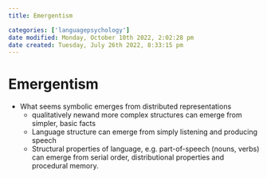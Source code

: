 ```yaml
---
title: Emergentism

categories: ['languagepsychology']
date modified: Monday, October 10th 2022, 2:02:28 pm
date created: Tuesday, July 26th 2022, 8:33:15 pm
---
```


# Emergentism
- What seems symbolic emerges from distributed representations
	- qualitatively newand more complex structures can emerge from simpler, basic facts
	- Language structure can emerge from simply listening and producing speech
	- Structural properties of language, e.g. part-of-speech (nouns, verbs) can emerge from serial order, distributional properties and procedural memory.



